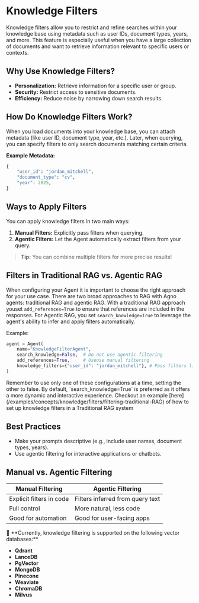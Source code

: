 # Knowledge Filters

Knowledge filters allow you to restrict and refine searches within your knowledge base using metadata such as user IDs, document types, years, and more. This feature is especially useful when you have a large collection of documents and want to retrieve information relevant to specific users or contexts.

## Why Use Knowledge Filters?

- **Personalization:** Retrieve information for a specific user or group.
- **Security:** Restrict access to sensitive documents.
- **Efficiency:** Reduce noise by narrowing down search results.

## How Do Knowledge Filters Work?

When you load documents into your knowledge base, you can attach metadata (like user ID, document type, year, etc.). Later, when querying, you can specify filters to only search documents matching certain criteria.

**Example Metadata:**
```python
{
    "user_id": "jordan_mitchell",
    "document_type": "cv",
    "year": 2025,
}
```

## Ways to Apply Filters

You can apply knowledge filters in two main ways:
1. **Manual Filters:** Explicitly pass filters when querying.
2. **Agentic Filters:** Let the Agent automatically extract filters from your query.

> **Tip:** You can combine multiple filters for more precise results!

## Filters in Traditional RAG vs. Agentic RAG

When configuring your Agent it is important to choose the right approach for your use case. There are two broad approaches to RAG with Agno agents: traditional RAG and agentic RAG. With a traditional RAG approach youset `add_references=True` to ensure that references are included in the responses. For Agentic RAG, you set `search_knowledge=True` to leverage the agent's ability to infer and apply filters automatically. 

Example:
```python
agent = Agent(
    name="KnowledgeFilterAgent",
    search_knowledge=False,  # Do not use agentic filtering
    add_references=True,     # Useuse manual filtering
    knowledge_filters={"user_id": "jordan_mitchell"}, # Pass filters like this
)
```

<Check> 
Remember to use only one of these configurations at a time, setting the other to false. By default, `search_knowledge=True` is preferred as it offers a more dynamic and interactive experience.
Checkout an example [here](/examples/concepts/knowledge/filters/filtering-traditional-RAG) of how to set up knowledge filters in a Traditional RAG system
</Check>

## Best Practices

- Make your prompts descriptive (e.g., include user names, document types, years).
- Use agentic filtering for interactive applications or chatbots.

## Manual vs. Agentic Filtering

| Manual Filtering | Agentic Filtering |
|------------------|------------------|
| Explicit filters in code | Filters inferred from query text |
| Full control | More natural, less code |
| Good for automation | Good for user-facing apps |

<Note>
🚦 **Currently, knowledge filtering is supported on the following vector databases:**

- **Qdrant**
- **LanceDB**
- **PgVector**
- **MongoDB**
- **Pinecone**
- **Weaviate**
- **ChromaDB**
- **Milvus**
</Note>